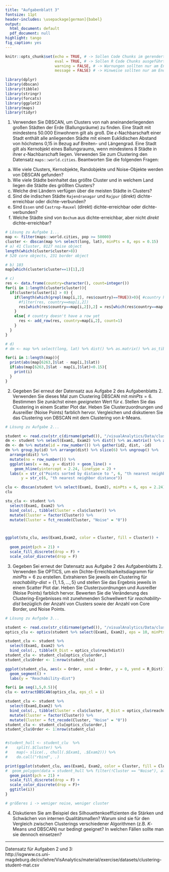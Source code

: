 ```yaml
---
title: "Aufgabenblatt 3"
fontsize: 11pt
header-includes: \usepackage[german]{babel}
output:
  html_document: default
  pdf_document: null
highlight: tango
fig_caption: yes
---
```


```r
knitr::opts_chunk$set(echo = TRUE, # -> Sollen Code Chunks im gerenderten Dokument angezeigt werden?
                      eval = TRUE, # -> Sollen R Code Chunks ausgeführt werden?
                      warning = FALSE, # -> Warnungen sollten nur am Ende zum Rendern auf FALSE gesetzt werden
                      message = FALSE) # -> Hinweise sollten nur am Ende zum Rendern auf FALSE gesetzt werden

library(dplyr)
library(dbscan)
library(tibble)
library(stringr)
library(forcats)
library(ggplot2)
library(maps)
library(tidyr)

```

1. Verwenden Sie DBSCAN, um Clusters von nah aneinanderliegenden großen Städten der Erde (Ballungsräume) zu finden. Eine Stadt mit mindestens 50.000 Einwohnern gilt als groß. Die $\epsilon$-Nachbarschaft einer Stadt enthält alle anliegenden Städte mit einem Euklidischen Abstand von höchstens 0,15 in Bezug auf Breiten- und Längengrad. Eine Stadt gilt als Kernobjekt eines Ballungsraums, wenn mindestens 8 Städte in ihrer $\epsilon$-Nachbarschaft liegen. Verwenden Sie zum Clustering den Datensatz `maps::world.cities`. Beantworten Sie die folgenden Fragen:
a) Wie viele Clusters, Kernobjekte, Randobjekte und Noise-Objekte werden von DBSCAN gefunden?
b) Wie viele Städte beinhaltet das größte Cluster und in welchem Land liegen die Städte des größten Clusters?
c) Welche drei Ländern verfügen über die meisten Städte in Clusters?
d) Sind die indischen Städte `Rajendranagar` und `Rajpur` (direkt) dichte-erreichbar oder dichte-verbunden?
e) Sind `Essen` und `Castrop-Rauxel` (direkt) dichte-erreichbar oder dichte-verbunden?
f) Welche Städte sind von `Bochum` aus dichte-erreichbar, aber nicht _direkt_ dichte-erreichbar?

```r

# Lösung zu Aufgabe 1...
map <- filter(maps::world.cities, pop >= 50000)
cluster <- dbscan(map %>% select(long, lat), minPts = 8, eps = 0.15)
# a) 41 Cluster, 8127 noise object
length(which(cluster$cluster>8))
# 520 core objects, 231 border object

# b) 103
map[which(cluster$cluster==1)[1],2]

# c)
res <- data.frame(country=character(), count=integer())
for(i in 1:length(cluster$cluster)){
  if(cluster$cluster[i] > 0) {
    if(length(which(grepl(map[i,2], res$country)==TRUE))>0){ #country has a row
      #filter(res, country==map[i,2])
      res[which(res$country==map[i,2]),2] = res[which(res$country==map[i,2]),2]+1
    }
    else{ # country doesn't have a row yet
      res <- add_row(res, country=map[i,2], count=1)
    }
  }
}

# d)
# dm <- map %>% select(long, lat) %>% dist() %>% as.matrix() %>% as_tibble()

for(i in 1:length(map)){
  print(abs(map[6263,]$lat - map[i,]$lat))
  if(abs(map[6263,]$lat - map[i,]$lat)<0.15){
    print(i)
  }
}

``` 



2. Gegeben Sei erneut der Datensatz aus Aufgabe 2 des Aufgabenblatts 2. Verwenden Sie dieses Mal zum Clustering DBSCAN mit $minPts=6$. Bestimmen Sie zunächst einen _geeigneten_ Wert für $\epsilon$. Stellen Sie das Clustering in einem Scatter Plot dar. Heben Sie Clusterzuordnungen und Ausreißer (Noise Points) farblich hervor. Vergleichen und diskutieren Sie das Clustering von DBSCAN mit dem Clustering von $k$-Means. 

```r
# Lösung zu Aufgabe 2...

student <- read.csv(str_c(dirname(getwd()), "/visualAnalytics/Data/clustering-student-mat.csv"))
dm <- student %>% select(Exam1, Exam2) %>% dist() %>% as.matrix() %>% as_tibble()
dm <- dm %>% mutate(id = row_number()) %>% gather(id2, dist, -id) 
dm %>% group_by(id) %>% arrange(dist) %>% slice(6) %>% ungroup() %>%
  arrange(dist) %>%
  mutate(no = row_number()) %>%
  ggplot(aes(x = no, y = dist)) + geom_line() +
    geom_hline(yintercept = 2.24, linetype = 2) +
  labs(x = str_c("Points sorted by distance to ", 6, "th nearest neighbor"), 
       y = str_c(6, "th nearest neighbor distance"))

clu <- dbscan(student %>% select(Exam1, Exam2), minPts = 6, eps = 2.24)
clu

stu_clu <- student %>%
  select(Exam1, Exam2) %>%
  bind_cols(., tibble(Cluster = clu$cluster)) %>%
  mutate(Cluster = factor(Cluster)) %>%
  mutate(Cluster = fct_recode(Cluster, "Noise" = "0"))



ggplot(stu_clu, aes(Exam1,Exam2, color = Cluster, fill = Cluster)) +
  
  geom_point(pch = 21) +
  scale_fill_discrete(drop = F) +
  scale_color_discrete(drop = F)


```

3. Gegeben Sei erneut der Datensatz aus Aufgabe 2 des Aufgabenblatts 2. Verwenden Sie OPTICS, um ein Dichte-Erreichbarkeitsdiagramm für $minPts=6$ zu erstellen. Extrahieren Sie jeweils ein Clustering für $\textit{reachability-dist}=\{1,1.5,\ldots,5\}$ und stellen Sie das Ergebnis jeweils in einem Scatter Plot dar. Heben Sie Clusterzuordnungen und Ausreißer (Noise Points) farblich hervor. Bewerten Sie die Veränderung des Clustering-Ergebnisses mit zunehmenden Schwellwert für $\textit{reachability-dist}$ bezüglich der Anzahl von Clusters sowie der Anzahl von Core Border, und Noise Points.

```r
# Lösung zu Aufgabe 3...

student <- read.csv(str_c(dirname(getwd()), "/visualAnalytics/Data/clustering-student-mat.csv"))
optics_clu <- optics(student %>% select(Exam1, Exam2), eps = 10, minPts = 6)

student_clu <- student %>%
  select(Exam1, Exam2) %>%
  bind_cols(., tibble(R_Dist = optics_clu$reachdist))
student_clu <- student_clu[optics_clu$order,]
student_clu$Order <- 1:nrow(student_clu)

ggplot(student_clu, aes(x = Order, xend = Order, y = 0, yend = R_Dist)) +
  geom_segment() +
  labs(y = "Reachability-dist")

for(i in seq(1,5,0.5)){
clu <- extractDBSCAN(optics_clu, eps_cl = i)

student_clu <- student %>%
  select(Exam1,Exam2) %>%
  bind_cols(., tibble(Cluster = clu$cluster, R_Dist = optics_clu$reachdist)) %>%
  mutate(Cluster = factor(Cluster)) %>%
  mutate(Cluster = fct_recode(Cluster, "Noise" = "0"))
student_clu <- student_clu[optics_clu$order,]
student_clu$Order <- 1:nrow(student_clu)


#student_hull <- student_clu  %>%
#    split(.$Cluster) %>%
#    map(~ slice(., chull(.$Exam1, .$Exam2))) %>%
#    do.call("rbind", .)

print(ggplot(student_clu, aes(Exam1, Exam2, color = Cluster, fill = Cluster)) +
#  geom_polygon(data = student_hull %>% filter(!Cluster == "Noise"), alpha = .5, color = "black") +
  geom_point(pch = 21) +
  scale_fill_discrete(drop = F) +
  scale_color_discrete(drop = F)+
  ggtitle(i))
}

# größeres i -> weniger noise, weniger cluster
```

4. Diskutieren Sie am Beispiel des Silhouettenkoeffizienten die Stärken und Schwächen von internen Qualitätsmaßen? Warum sind sie für den Vergleich zwischen Clusterings verschiedener Algorithmen (z.B. $K$-Means und DBSCAN) nur bedingt geeignet? In welchen Fällen sollte man sie dennoch einsetzen?

<!-- Antwort zu Aufgabe 4...
- schlecht bei konkaven Clustern
- gut bei konvexen Clustern
- schlecht bei unterschiedlichen Dichten
- schlecht bei überlappenden Clustern

- k-means macht nur konvexe Cluster, andere auch konkave

- verschiedene Durchläufe des gleichen Clusteringalgorithmus (indeterministische)
- ähnliche Algorithmen zu vergleichen

-->

------

Datensatz für Aufgaben 2 und 3:  
http://isgwww.cs.uni-magdeburg.de/cv/lehre/VisAnalytics/material/exercise/datasets/clustering-student-mat.csv